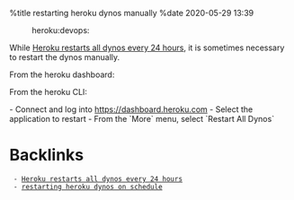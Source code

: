 %title restarting heroku dynos manually
%date 2020-05-29 13:39

:heroku:devops:

While [[74|Heroku restarts all dynos every 24 hours]], it is sometimes necessary to 
restart the dynos manually.

From the heroku dashboard:

From the heroku CLI:

- Connect and log into https://dashboard.heroku.com
- Select the application to restart
- From the `More` menu, select `Restart All Dynos`

= Backlinks =
  - [[74|Heroku restarts all dynos every 24 hours]]
  - [[76|restarting heroku dynos on schedule]]
